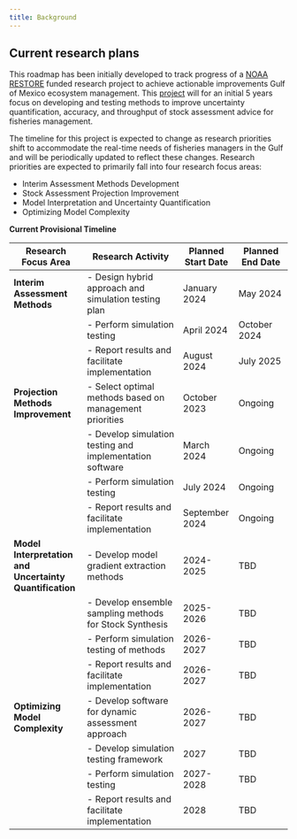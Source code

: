 ```yaml
---
title: Background
---
```


## Current research plans 

This roadmap has been initially developed to track progress of a [NOAA RESTORE](https://restoreactscienceprogram.noaa.gov/) funded research project to achieve actionable improvements Gulf of Mexico ecosystem management. This [project](https://restoreactscienceprogram.noaa.gov/projects/building-next-generation-fishery-forecasting-capacity) will for an initial 5 years focus on developing and testing methods to improve uncertainty quantification, accuracy, and throughput of stock assessment advice for fisheries management. 

The timeline for this project is expected to change as research priorities shift to accommodate the real-time needs of fisheries managers in the Gulf and will be periodically updated to reflect these changes. Research priorities are expected to primarily fall into four research focus areas:

- Interim Assessment Methods Development
- Stock Assessment Projection Improvement
- Model Interpretation and Uncertainty Quantification
- Optimizing Model Complexity



**Current Provisional Timeline**

::::{}
| Research Focus Area | Research Activity | Planned Start Date | Planned End Date |
|------------|----------------|---------|---------|
| **Interim Assessment Methods** | - Design hybrid approach and simulation testing plan | January 2024 | May 2024 |
|| - Perform simulation testing | April 2024 | October 2024 |
|| - Report results and facilitate implementation | August 2024 | July 2025 |
| **Projection Methods Improvement** | - Select optimal methods based on management priorities | October 2023 | Ongoing |
|| - Develop simulation testing and implementation software | March 2024 | Ongoing |
|| - Perform simulation testing | July 2024 | Ongoing |
|| - Report results and facilitate implementation | September 2024 | Ongoing |
| **Model Interpretation and Uncertainty Quantification** | - Develop model gradient extraction methods | 2024-2025 | TBD |
|| - Develop ensemble sampling methods for Stock Synthesis | 2025-2026 | TBD |
|| - Perform simulation testing of methods | 2026-2027 | TBD |
|| - Report results and facilitate implementation | 2026-2027 | TBD |
| **Optimizing Model Complexity** | - Develop software for dynamic assessment approach | 2026-2027 | TBD |
|| - Develop simulation testing framework | 2027 | TBD |
|| - Perform simulation testing | 2027-2028 | TBD |
|| - Report results and facilitate implementation | 2028 | TBD |
::::
